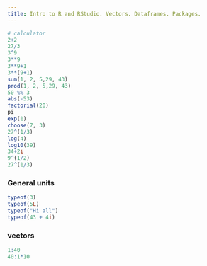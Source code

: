 ```yaml
---
title: Intro to R and RStudio. Vectors. Dataframes. Packages.
---
```

```r
# calculator
2+2
27/3
3^9
3**9
3**9+1
3**(9+1)
sum(1, 2, 5,29, 43)
prod(1, 2, 5,29, 43)
50 %% 3
abs(-53)
factorial(20)
pi
exp(1)
choose(7, 3)
27^(1/3)
log(4)
log10(39)
34+2i
9^(1/2)
27^(1/3)
```

### General units
```r
typeof(3)
typeof(5L)
typeof("Hi all")
typeof(43 + 4i)
```

### vectors
```r
1:40
40:1*10
```

